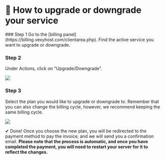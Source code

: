 # 🔼 How to upgrade or downgrade your service


<Steps>
### Step 1
Go to the [billing panel](https://billing.vexyhost.com/clientarea.php). Find the active service you want to upgrade or downgrade.

### Step 2
Under Actions, click on "Upgrade/Downgrade".

![](https://i.imgur.com/49i7tdT.png)

### Step 3
Select the plan you would like to upgrade or downgrade to. Remember that you can also change the billing cycle, however, we recommend keeping the same billing cycle.

![](https://i.imgur.com/L2vaLph.png)
</Steps>

✔ Done! Once you choose the new plan, you will be redirected to the payment method to pay the invoice, and we will send you a confirmation email. **Please note that the process is automatic, and once you have completed the payment, you will need to restart your server for it to reflect the changes.**
